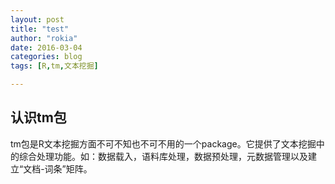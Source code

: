 ```yaml
---
layout: post
title: "test"
author: "rokia"
date: 2016-03-04
categories: blog
tags: [R,tm,文本挖掘]

---
```


## 认识tm包

tm包是R文本挖掘方面不可不知也不可不用的一个package。它提供了文本挖掘中的综合处理功能。如：数据载入，语料库处理，数据预处理，元数据管理以及建立“文档-词条”矩阵。
